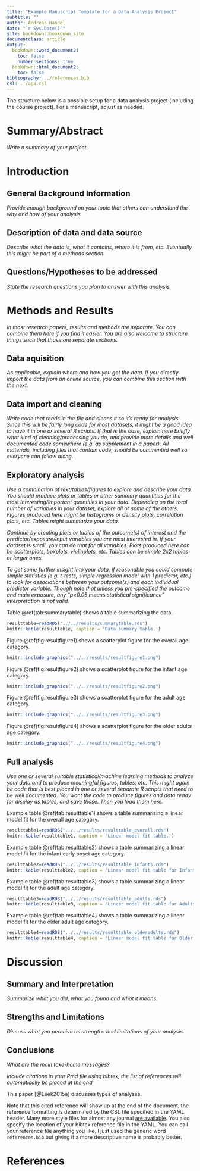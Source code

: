 ```yaml
---
title: "Example Manuscript Template for a Data Analysis Project"
subtitle: ""
author: Andreas Handel
date: "`r Sys.Date()`"
site: bookdown::bookdown_site
documentclass: article
output:
  bookdown::word_document2: 
    toc: false
    number_sections: true
  bookdown::html_document2: 
    toc: false
bibliography: ../references.bib
csl: ../apa.csl
---
```


The structure below is a possible setup for a data analysis project (including the course project). For a manuscript, adjust as needed.


# Summary/Abstract
_Write a summary of your project._


# Introduction 

## General Background Information
_Provide enough background on your topic that others can understand the why and how of your analysis_ 

## Description of data and data source
_Describe what the data is, what it contains, where it is from, etc. Eventually this might be part of a methods section._

## Questions/Hypotheses to be addressed
_State the research questions you plan to answer with this analysis._



# Methods and Results

_In most research papers, results and methods are separate. You can combine them here if you find it easier. You are also welcome to structure things such that those are separate sections._


## Data aquisition
_As applicable, explain where and how you got the data. If you directly import the data from an online source, you can combine this section with the next._

## Data import and cleaning
_Write code that reads in the file and cleans it so it's ready for analysis. Since this will be fairly long code for most datasets, it might be a good idea to have it in one or several R scripts. If that is the case, explain here briefly what kind of cleaning/processing you do, and provide more details and well documented code somewhere (e.g. as supplement in a paper). All materials, including files that contain code, should be commented well so everyone can follow along._


## Exploratory analysis

_Use a combination of text/tables/figures to explore and describe your data. You should produce plots or tables or other summary quantities for the most interesting/important quantities in your data. Depending on the total number of variables in your dataset, explore all or some of the others. FIgures produced here might be histograms or density plots, correlation plots, etc. Tables might summarize your data._

_Continue by creating plots or tables of the outcome(s) of interest and the predictor/exposure/input variables you are most interested in. If your dataset is small, you can do that for all variables. Plots produced here can be scatterplots, boxplots, violinplots, etc. Tables can be simple 2x2 tables or larger ones._

_To get some further insight into your data, if reasonable you could compute simple statistics (e.g. t-tests, simple regression model with 1 predictor, etc.) to look for associations between your outcome(s) and each individual predictor variable. Though note that unless you pre-specified the outcome and main exposure, any "p<0.05 means statistical significance" interpretation is not valid._

Table \@ref(tab:summarytable) shows a table summarizing the data.

```r
resulttable=readRDS("../../results/summarytable.rds")
knitr::kable(resulttable, caption = 'Data summary table.')
```


Figure \@ref(fig:resultfigure1) shows a scatterplot figure for the overall age category.

```r
knitr::include_graphics("../../results/resultfigure1.png")
```

Figure \@ref(fig:resultfigure2) shows a scatterplot figure for the infant age category.

```r
knitr::include_graphics("../../results/resultfigure2.png")
```

Figure \@ref(fig:resultfigure3) shows a scatterplot figure for the adult age category.

```r
knitr::include_graphics("../../results/resultfigure3.png")
```

Figure \@ref(fig:resultfigure4) shows a scatterplot figure for the older adults age category.

```r
knitr::include_graphics("../../results/resultfigure4.png")
```

## Full analysis

_Use one or several suitable statistical/machine learning methods to analyze your data and to produce meaningful figures, tables, etc. This might again be code that is best placed in one or several separate R scripts that need to be well documented. You want the code to produce figures and data ready for display as tables, and save those. Then you load them here._

Example table \@ref(tab:resulttable1) shows a table summarizing a linear model fit for the overall age category.

```r
resulttable1=readRDS("../../results/resulttable_overall.rds")
knitr::kable(resulttable1, caption = 'Linear model fit table.')
```

Example table \@ref(tab:resulttable2) shows a table summarizing a linear model fit for the infant early onset age category.

```r
resulttable2=readRDS("../../results/resulttable_infants.rds")
knitr::kable(resulttable2, caption = 'Linear model fit table for Infants.')
```

Example table \@ref(tab:resulttable3) shows a table summarizing a linear model fit for the adult age category.

```r
resulttable3=readRDS("../../results/resulttable_adults.rds")
knitr::kable(resulttable3, caption = 'Linear model fit table for Adults.')
```

Example table \@ref(tab:resulttable4) shows a table summarizing a linear model fit for the older adult age category.

```r
resulttable4=readRDS("../../results/resulttable_olderadults.rds")
knitr::kable(resulttable4, caption = 'Linear model fit table for Older Adults.')
```

# Discussion

## Summary and Interpretation
_Summarize what you did, what you found and what it means._

## Strengths and Limitations
_Discuss what you perceive as strengths and limitations of your analysis._

## Conclusions
_What are the main take-home messages?_

_Include citations in your Rmd file using bibtex, the list of references will automatically be placed at the end_

This paper [@Leek2015a] discusses types of analyses. 

Note that this cited reference will show up at the end of the document, the reference formatting is determined by the CSL file specified in the YAML header. Many more style files for almost any journal [are available](https://www.zotero.org/styles). You also specify the location of your bibtex reference file in the YAML. You can call your reference file anything you like, I just used the generic word `references.bib` but giving it a more descriptive name is probably better.


# References




